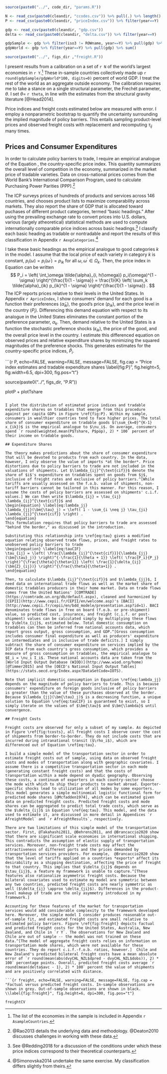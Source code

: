 ```r

source(paste0("../", code_dir, "params.R"))

N <- read_csv(paste0(cleandir, "ccodes.csv")) %>% pull(.) %>% length()
P <- read_csv(paste0(cleandir, "priceIndex.csv")) %>% filter(year==Y)

gdp <- read_csv(paste0(cleandir, "gdp.csv"))
delta <- read_csv(paste0(cleandir, "delta.csv")) %>% filter(year==Y)

gdpSample <- gdp %>% filter(iso3 != ROWname, year==Y) %>% pull(gdp) %>% sum()
gdpWorld <- gdp %>% filter(year==Y) %>% pull(gdp) %>% sum()

source(paste0("../", figs_dir ,"freight.R"))

```

I present results from a calibration on a set of `r N` of the world's largest economies in `r Y`.^[The list of the economies in the sample is included in Appendix `r AsampleCountries`.] These in-sample countries collectively made up `r round(gdpSample/gdpWorld*100, digits=0)` percent of world GDP. I treat the rest of the world as an aggregate outside economy. The calibration requires me to take a stance on a single structural parameter, the Frechét parameter, $\theta$. I set $\theta =$ `r theta`, in line with the estimates from the structural gravity literature [@Head2014].

Price indices and freight costs estimated below are measured with error. I employ a nonparametric bootstrap to quantify the uncertainty surrounding the implied magnitude of policy barriers. This entails sampling product-level prices and observed freight costs with replacement and recomputing $\tau_{ij}$ many times. 

## Prices and Consumer Expenditures

In order to calculate policy barriers to trade, I require an empirical analogue of the Equation \ref{eq:P}, the country-specific price index. This quantity summarizes the overall level of competition in the economy, summarized in the market price of tradable varieties. Data on cross-national prices comes from the World Bank's International Comparison Program, used to calculate Purchasing Power Parities (PPP).^[@Rao2013 details the underlying data and methodology. @Deaton2010 discusses challenges in working with these data.]

The ICP surveys prices of hundreds of products and services across 146 countries, and chooses product lists to maximize comparability across markets. They also report the share of GDP that is allocated toward puchases of different product categories, termed "basic headings." After using the prevailing exchange rate to convert prices into U.S. dollars, various (largely atheoretical) statistical methods are used to compute internationally comparable price indices across basic headings.^[See @Redding2018 for a discussion of the conditions under which these price indices correspond to their theoretical counterparts.] I classify each basic heading as tradable or nontradable and report the results of this classification in Appendix `r AexpCategories`.^[@Simonovska2014 undertake the same exercise. My classification differs slightly from theirs.]

I take these basic headings as the empirical analogue to good categories $k$ in the model. I assume that the local price of each variety in category $k$ is constant, $p_i(\omega) = p_i(\omega^\prime) = p_{ik}$ for all $\omega, \omega^\prime \in \Omega_k$. Then, the price index in Equation \ref{eq:P} can be written
$$
P_i = \left( \int_\omega \tilde{\alpha}_{i, h(\omega)} p_i(\omega)^{1 - \sigma} \right)^{\frac{1}{1 - \sigma}} = \frac{1}{K} \left( \sum_k \tilde{\alpha}_{ik} p_{ik}^{1 - \sigma} \right)^{\frac{1}{1 - \sigma}} .
$$
The ICP reports prices relative to their levels in the United States. In Appendix `r ApriceIndex`, I show consumers' demand for each good is a function their preferences ($\tilde{\alpha}_{ik}$), the good's price ($p_{ik}$), and the price level in the country ($P_i$). Differencing this demand equation with respect to its analogue in the United States eliminates the constant portion of the preference parameter, $\alpha_k$. Then, demand relative to the United States is a function the stochastic preference shocks ($\epsilon_{ik}$), the price of the good, and the overall price level in the country. I estimate this differenced equation on observed prices and relative expenditure shares by minimizing the squared magnitudes of the preference shocks. This generates estimates for the country-specific price indices, $\hat{P}_i$.

```{r P, echo=FALSE, warning=FALSE, message=FALSE, fig.cap = "Price index estimates and tradable expenditure shares \\label{fig:P}", fig.height=5, fig.width=6.5, dpi=300, fig.pos="t"}

source(paste0("../", figs_dir, "P.R"))

plotP + plotTshare

```

I plot the distribution of estimated price indices and tradable expenditure shares on tradables that emerge from this procedure against per capita GDPs in Figure \ref{fig:P}. Within my sample, consumers in wealthier countries tend to face higher prices. The total share of consumer expenditure on tradable goods $(\sum_{k=0}^{K-1} x_{ik})$ is the empirical analogue to $\nu_i$. On average, consumers spend `r round(weighted.mean(P$Tshare, P$pop), 2) * 100` percent of their income on tradable goods.

## Expenditure Shares

The theory makes predictions about the share of consumer expenditure that will be devoted to products from each country. In the data, however, I only observe the value of imports *at the border*. Price distortions due to policy barriers to trade are not included in the valuations of shipments. Let $\lambda_{ij}^{\text{cif}}$ denote the share of $i$'s expenditure on tradables spent on goods from $j$, inclusive of freight rates and exclusive of policy barriers.^[While tariffs are usually assessed on the f.o.b. value of shipments, non-tariff barriers cannot be tailored in this manner. For this reason, I assume the costs of policy barriers are assessed on shipments' c.i.f. values.] We can then write $\lambda_{ij} = \tau_{ij} \lambda_{ij}^{\text{cif}}$ and
\begin{equation} \label{eq:lambda_jj}
\lambda_{jj}(\bm{\tau}_j) = \left( 1 - \sum_{i \neq j} \tau_{ji} \lambda_{ji}^{\text{cif}} \right) .
\end{equation}
This formulation requires that policy barriers to trade are assessed "behind the border," as discussed in the introduction.

Substituting this relationship into \ref{eq:tau} gives a modified equation relating observed trade flows, prices, and freight rates to unobserved policy barriers to trade
\begin{equation} \label{eq:tauCIF}
\tau_{ij} = \left( \frac{\lambda_{ij}^{\text{cif}}}{\lambda_{jj}(\bm{\tau}_j)} \right)^{-\frac{1}{\theta + 1}} \left( \frac{P_i}{P_j} \right)^{\frac{\theta}{\theta+1}} \left( \frac{1}{\delta_{ij}(\bm{Z}_{ij})} \right)^{\frac{\theta}{\theta+1}} .
\end{equation}

Then, to calculate $\lambda_{ij}^{\text{cif}}$ and $\lambda_{jj}$, I need data on international trade flows as well as the market share of domestic tradables producers in their home market. Data on trade flows comes from the United Nations' [COMTRADE](https://comtrade.un.org/db/default.aspx), cleaned and harmonized by [CEPII](http://www.cepii.fr/CEPII/en/welcome.asp)'s [BACI](http://www.cepii.fr/cepii/en/bdd_modele/presentation.asp?id=1). BACI denominates trade flows in free on board (f.o.b. or pre-shipment) value, so predicted cost, insurance, and freight (c.i.f. or post-shipment) values can be calculated simply by multiplying these flows by $\delta_{ij}$, estimated below. Total domestic consumption on tradables can then be inferred from national accounts data, which report gross output, gross consumption, and GDP.^[Gross consumption includes consumer final expenditure as well as producers' expenditure on intermediates and is inclusive of trade deficits.] I simply subtract the share of consumer expenditure on services implied by the ICP data from each country's gross consumption, which provides a measure of gross consumption on tradables, the empirical analogue to $E_i = \nu_i I_i$. These national accounts data are taken from the [World Input Output Database (WIOD)](http://www.wiod.org/home) [@Timmer2015] and the [OECD's National Input Output Tables](https://stats.oecd.org/Index.aspx?DataSetCode=IOTS).

Note that implicit domestic consumption in Equation \ref{eq:lambda_jj} depends on the magnitude of policy barriers to trade. This is because consumers' expenditure on foreign goods inclusive of policy barriers is greater than the value of these purchases observed at the border. Because $\lambda_{jj}(\bm{\tau}_j)$ is a decreasing function, a unique solution to Equation \ref{eq:tauCIF} is guaranteed to exist, so I simply iterate on the values of $\bm{\tau}$ and $\bm{\lambda}$ until convergence.

## Freight Costs

Freight costs are observed for only a subset of my sample. As depicted in Figure \ref{fig:tcosts}, all freight costs I observe cover the cost of shipments from border-to-border. They do not include costs that are incurred during intranational transit ($\rho_i$), which are differenced out of Equation \ref{eq:tau}.

I build a simple model of the transportation sector in order to estimate freight costs out of sample, using data on observed freight costs and modes of transportation along with geographic covariates. I assume there is a competitive transportation sector in each mode (generating constant freight costs) and that the costs of transportation within a mode depend on dyadic geography. Observing these costs, a continuum of exporters in each country-sector choose the mode with which to ship their products to market abroad. Exporter-specific shocks lead to utilization of all modes by some exporters. This model generates a simple multinomial logistic functional form for predicted mode shares [@Mcfadden1974], which can be estimated given data on predicted freight costs. Predicted freight costs and mode shares can be aggregated to predict total trade costs, which serve as the $\delta_{ij}$ in Equation \ref{eq:tau}. This model, and the data used to estimate it, are discussed in more detail in Appendices `r AfreightModel` and `r AfreightResults`, respectively.

There are two limitations of this simple model of the transportation sector. First, @Takahashi2011, @Behrens2011, and @Brancaccio2020 show that there are significant scale economies in international shipping. This contradicts the assumption of elastic supply of transportation services. Moreover, non-freight trade costs may affect the attractiveness of different ports and the prices demanded by transportation services providers. For example,  @Brancaccio2020 show that the level of tariffs applied on a countries *exports* affect its desirability as a shipping destination, affecting the price of freight to that country. This implies that $\delta_{ij}$ depends on $\tau_{ij}$, a feature my framework is unable to capture.^[These features also rationalize asymmetric freight costs. Because the bilateral covariates used to estimate my model are symmetric between any two countries, predicted freight costs are nearly symmetric as well ($\delta_{ij} \approx \delta_{ji}$). Differences in the product-level makeup of trade are the only asymmetry introduced in my framework.]

Accounting for these features of the market for transportation services would add considerable complexity to the framework developed here. Moreover, the simple model I consider produces reasonable out-of-sample fit, and estimated freight costs are small relative to estimated policy barriers. Figure \ref{fig:freight} depicts factual and predicted freight costs for the United States, Australia, New Zealand, and Chile in `r Y`. The observations for New Zealand and Chile are out of sample -- the model was not trained on these data.^[The model of aggregate freight costs relies on information on transportation mode shares, which were not available for these countries. They do report c.i.f.-f.o.b. ratios, however.]  Chile and New Zealand's predicted bilateral freight costs have a mean absolute error of `r round(mean(abs(dvyCHL_NZL$dpred - dvyCHL_NZL$dobs)), 2) * 100` percentage points. Overall, predicted freight costs average `r round(mean(delta$avc - 1), 2) * 100` percent the value of shipments and are positively correlated with distance.

```{r freight, echo=FALSE, warning=FALSE, message=FALSE, fig.cap = "Factual versus predicted freight costs. In-sample observations are shown in grey. Out-of-sample observations are shown in black. \\label{fig:freight}", fig.height=6, dpi=300, fig.pos="t"}

freightCV

```


